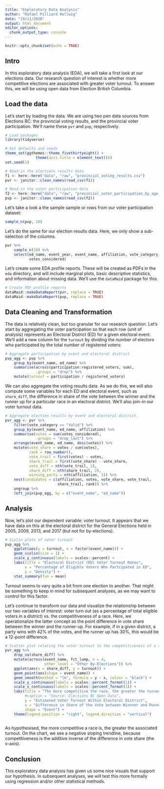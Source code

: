 ```yaml
---
title: "Exploratory Data Analysis"
author: "Rafael Pilliard Hellwig"
date: "19/11/2020"
output: html_document
editor_options: 
  chunk_output_type: console
---
```


```r
knitr::opts_chunk$set(echo = TRUE)
```

## Intro

In this exploratory data analysis (EDA), we will take a first look at our elections data. Our research question of interest is whether more competitive elections are associated with greater voter turnout. To answer this, we will be using open data from Election British Columbia.

## Load the data

Let's start by loading the data. We are using two pen data sources from Elections BC: the provincial voting results, and the provincial voter participation. We'll name these `pvr` and `pvp`, respectively.

```r
# Load packages
library(tidyverse)

# Set defaults and seeds
theme_set(ggthemes::theme_fivethirtyeight() + 
              theme(axis.title = element_text()))
set.seed(1)
```

```r
# Read-in the elections results data
f1 <- here::here("data", "raw", "provincial_voting_results.csv")
pvr <- janitor::clean_names(read_csv(f1))

# Read-in the voter participation data
f2 <- here::here("data", "raw", "provincial_voter_participation_by_age_group.csv")
pvp <- janitor::clean_names(read_csv(f2))
```

Let's take a look a the sample sample or rows from our voter participation dataset:

```r
sample_n(pvp, 10)
```

Let's do the same for our election results data. Here, we only show a sub-selection of the columns.

```r
pvr %>%
    sample_n(10) %>%
    select(ed_name, event_year, event_name, affiliation, vote_category,
           votes_considered)
```

Let's create some EDA profile reports. These will be created as PDFs in the `eda` directory, and will include marginal plots, basic descriptive statistics, and information about missing data. We'll use the `dataMaid` package for this.

```r
# Create PDF profile reports
dataMaid::makeDataReport(pvr, replace = TRUE)
dataMaid::makeDataReport(pvp, replace = TRUE)
```

## Data Cleaning and Transformation 

The data is relatively clean, but too granular for our research question. Let's start by aggregating the voter participation so that each row (unit of analysis) represents an Electoral District (ED) for a given electoral event. We'll add a new column for the `turnout` by dividing the number of electors who participated by the total number of registered voters:

```r
# Aggregate participation by event and electoral district
pvp_agg <- pvp %>%
    group_by(event_name, ed_name) %>%
    summarise(across(participation:registered_voters, sum),
              .groups = "drop") %>%
    mutate(turnout = participation / registered_voters)
```


We can also aggregate the voting results data. As we do this, we will also compute some  variables for each ED and electoral event, such as `share_diff`, the difference in share of the vote between the winner and the runner up for a particular race in an electoral district. We'll also join-in our voter turnout data.

```r
# Aggregate election results by event and electoral district. 
pvr_agg <- pvr %>%
    filter(vote_category == "Valid") %>%
    group_by(event_name, ed_name, affiliation) %>%
    summarise(votes = sum(votes_considered),
              .groups = "drop_last") %>%
    arrange(event_name, ed_name, desc(votes)) %>%
    mutate(vote_share = votes / sum(votes),
           rank = row_number(),
           vote_trail = first(votes) - votes,
           share_trail = first(vote_share) - vote_share,
           vote_diff = nth(vote_trail, 2),
           share_diff = nth(share_trail, 2),
           winning_party = nth(affiliation, 1)) %>%
    nest(candidates = c(affiliation, votes, vote_share, vote_trail,
                        share_trail, rank)) %>%
    ungroup %>%
    left_join(pvp_agg, by = c("event_name", "ed_name"))
```


## Analysis 

Now, let's plot our dependent variable: voter turnout. It appears that we have data on this at the electoral district for the General Elections held in 2005, 2009, 2013, and 2017 (but not for by-elections).


```r
# Violin plots of voter turnout
pvp_agg %>%
    ggplot(aes(y = turnout, x = factor(event_name))) +
    geom_violin(size = 1) +
    scale_y_continuous(labels = scales::percent) +
    labs(title = "Electoral District (ED) Voter Turnout Rates",
         x = "Percentage of Eligible Voters Who Partcipated in ED",
         y = "Density") +
    stat_summary(fun = mean)
```

Turnout seems to vary quite a bit from one election to another. That might be something to keep in mind for subsequent analyses, as we may want to control for this factor.

Let's continue to transform our data and visualize the relationship between our two variables of interest: voter turn out (as a percentage of total eligible voters in a district) vs. the competitiveness of a race. Here, we operationalize the latter concept as the point difference in vote share between the winner and the runner-up. For example, if in a given district, a party wins with 42% of the votes, and the runner up has 30%, this would be a 12-point difference.


```r
# Scatter plot relating the voter turnout to the competitiveness of a race
pvr_agg %>%
    drop_na(share_diff) %>%
    mutate(across(event_name, fct_lump, n = 4, 
                  other_level = "Other By-Elections")) %>%
    ggplot(aes(x = share_diff, y = turnout)) +
    geom_point(aes(shape = event_name)) +
    geom_smooth(method = "lm", formula = y ~ x, colour = "black") +
    scale_y_continuous(labels = scales::percent_format(1)) +
    scale_x_continuous(labels = scales::percent_format(1)) +
    labs(title = "The more competitive the race, the greater the turnout",
         #caption = "Source: Elections BC Open Data",
         y = "Estimated Voter Turnout Within Electoral District",
         x = "Difference in Share of the Vote between Winnner and Runner-Up",
         shape = "Event") +
    theme(legend.position = "right", legend.direction = "vertical")
    
```

As hypothesised, the more competitive a race is, the greater the associated turnout. On the chart, we see a negative sloping trendline, because competitiveness is the additive inverse of the difference in vote share (the x-axis).

## Conclusion

This exploratory data analysis has given us some nice visuals that support our hypothesis. In subsequent analyses, we will test this more formally using regression and/or other statistical methods.

